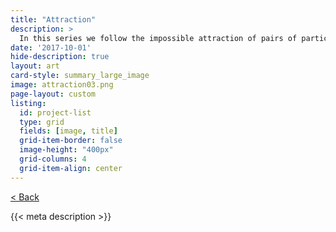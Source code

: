 ```yaml
---
title: "Attraction"
description: >
  In this series we follow the impossible attraction of pairs of particles as they are simultaneously attracted and deflected from a ring, while also being forced apart and kept closed to each other.
date: '2017-10-01'
hide-description: true
layout: art
card-style: summary_large_image
image: attraction03.png
page-layout: custom
listing:
  id: project-list
  type: grid
  fields: [image, title]
  grid-item-border: false
  image-height: "400px"
  grid-columns: 4
  grid-item-align: center
---
```


[\< Back](../index.qmd){.btn .btn-secondary .btn-sm .btn role="button"}

{{< meta description >}}
